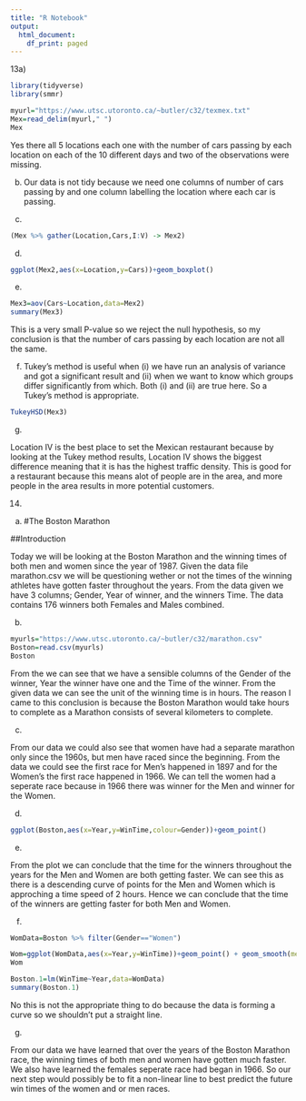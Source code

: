 ```yaml
---
title: "R Notebook"
output:
  html_document:
    df_print: paged
---
```


13a)
```r
library(tidyverse)
library(smmr)
```

```r
myurl="https://www.utsc.utoronto.ca/~butler/c32/texmex.txt"
Mex=read_delim(myurl," ")
Mex
```

Yes there all 5 locations each one with the number of cars passing by each location on each of the 10 different days and two of the observations were missing.

b) 
Our data is not tidy because we need one columns of number of cars passing by and one column labelling the location where each car is passing.

c)
```r
(Mex %>% gather(Location,Cars,I:V) -> Mex2)
```

d)
```r
ggplot(Mex2,aes(x=Location,y=Cars))+geom_boxplot()
```

e)

```r
Mex3=aov(Cars~Location,data=Mex2)
summary(Mex3)
```

This is a very small P-value so we reject the null hypothesis, so my conclusion is that the number of cars passing by each location are not all the same.

f)
Tukey’s method is useful when (i) we have run an analysis of variance and got a
significant result and (ii) when we want to know which groups differ significantly from which.
Both (i) and (ii) are true here. So a Tukey's method is appropriate.

```r
TukeyHSD(Mex3)
```


g)

Location IV is the best place to set the Mexican restaurant because by looking at the Tukey method results, Location IV shows the biggest difference meaning that it is has the highest traffic density. This is good for a restaurant because this means alot of people are in the area, and more people in the area results in more potential customers.

14)
a)
#The Boston Marathon

##Introduction

Today we will be looking at the Boston Marathon and the winning times of both men and women since the year of 1987. Given the data file marathon.csv we will be questioning wether or not the times of the winning athletes have gotten faster throughout the years. From the data given we have 3 columns; Gender, Year of winner, and the winners Time. The data contains 176 winners both Females and Males combined.

b)
```r
myurls="https://www.utsc.utoronto.ca/~butler/c32/marathon.csv"
Boston=read.csv(myurls)
Boston
```
From the we can see that we have a sensible columns of the Gender of the winner, Year the winner have one and the Time of the winner. From the given data we can see the unit of the winning time is in hours. The reason I came to this conclusion is because the Boston Marathon would take hours to complete as a Marathon consists of several kilometers to complete.

c)

From our data we could also see that women have had a separate marathon only since the 1960s, but men have raced since the beginning. From the data we could see the first race for Men's happened in 1897 and for the Women's the first race happened in 1966. We can tell the women had a seperate race because in 1966 there was winner for the Men and winner for the Women.

d)

```r
ggplot(Boston,aes(x=Year,y=WinTime,colour=Gender))+geom_point()
```

e)

From the plot we can conclude that the time for the winners throughout the years for the Men and Women are both getting faster. We can see this as there is a descending curve of points for the Men and Women which is approching a time speed of 2 hours. Hence we can conclude that the time of the winners are getting faster for both Men and Women.

f)

```r
WomData=Boston %>% filter(Gender=="Women")
```

```r
Wom=ggplot(WomData,aes(x=Year,y=WinTime))+geom_point() + geom_smooth(method="lm")
Wom
```



```r
Boston.1=lm(WinTime~Year,data=WomData)
summary(Boston.1)
```

No this is not the appropriate thing to do because the data is forming a curve so we shouldn't put a straight line.

g)

From our data we have learned that over the years of the Boston Marathon race, the winning times of both men and women have gotten much faster. We also have learned the females seperate race had began in 1966. So our next step would possibly be to fit a non-linear line to best predict the future win times of the women and or men races.
